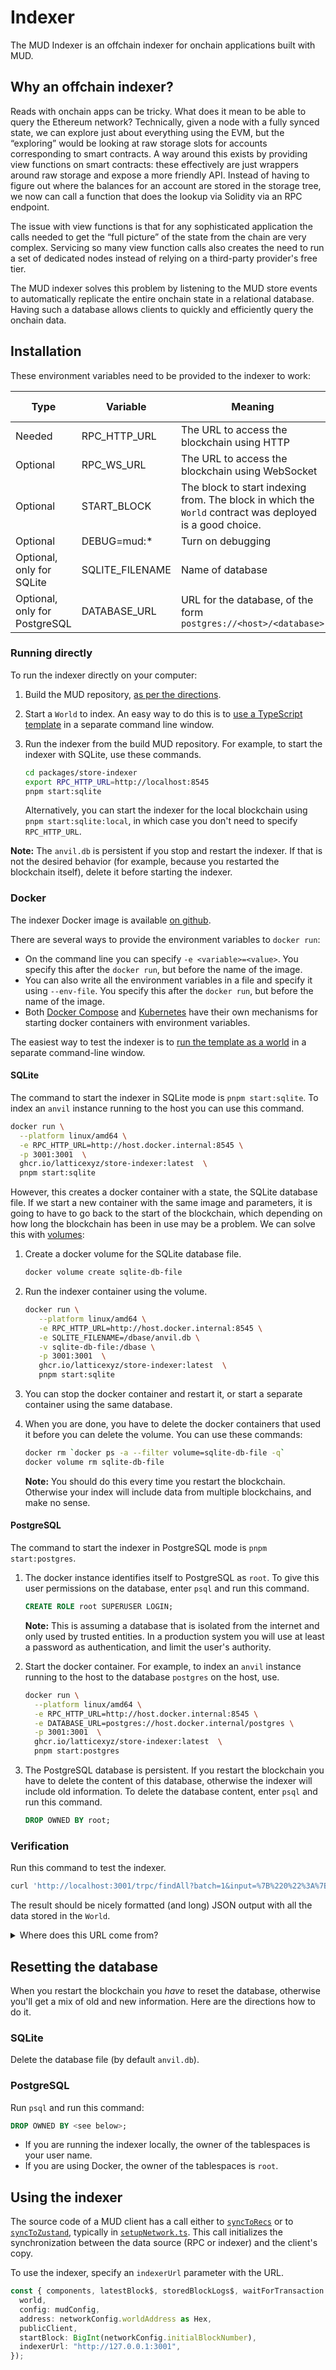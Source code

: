
# Indexer

The MUD Indexer is an offchain indexer for onchain applications built with MUD.

## Why an offchain indexer?

Reads with onchain apps can be tricky.
What does it mean to be able to query the Ethereum network?
Technically, given a node with a fully synced state, we can explore just about everything using the EVM, but the “exploring” would be looking at raw storage slots for accounts corresponding to smart contracts.
A way around this exists by providing view functions on smart contracts: these effectively are just wrappers around raw storage and expose a more friendly API.
Instead of having to figure out where the balances for an account are stored in the storage tree, we now can call a function that does the lookup via Solidity via an RPC endpoint.

The issue with view functions is that for any sophisticated application the calls needed to get the “full picture” of the state from the chain are very complex.
Servicing so many view function calls also creates the need to run a set of dedicated nodes instead of relying on a third-party provider's free tier.

The MUD indexer solves this problem by listening to the MUD store events to automatically replicate the entire onchain state in a relational database.
Having such a database allows clients to quickly and efficiently query the onchain data.

## Installation

These environment variables need to be provided to the indexer to work:

| Type                          | Variable        | Meaning                                                                                                  | Sample value (using `anvil` running on the host)          |
| ----------------------------- | --------------- | -------------------------------------------------------------------------------------------------------- | --------------------------------------------------------- |
| Needed                        | RPC_HTTP_URL    | The URL to access the blockchain using HTTP                                                              | http://host.docker.internal:8545 (when running in Docker) |
| Optional                      | RPC_WS_URL      | The URL to access the blockchain using WebSocket                                                         |
| Optional                      | START_BLOCK     | The block to start indexing from. The block in which the `World` contract was deployed is a good choice. | 1                                                         |
| Optional                      | DEBUG=mud:\*    | Turn on debugging                                                                                        |                                                           |
| Optional, only for SQLite     | SQLITE_FILENAME | Name of database                                                                                         | `anvil.db`                                                |
| Optional, only for PostgreSQL | DATABASE_URL    | URL for the database, of the form `postgres://<host>/<database>`                                         |

### Running directly

To run the indexer directly on your computer:

1. Build the MUD repository, [as per the directions](/contribute).

1. Start a `World` to index.
   An easy way to do this is to [use a TypeScript template](/templates/typescript/getting-started) in a separate command line window.

1. Run the indexer from the build MUD repository.
   For example, to start the indexer with SQLite, use these commands.

   ```bash copy
   cd packages/store-indexer
   export RPC_HTTP_URL=http://localhost:8545
   pnpm start:sqlite
   ```

   Alternatively, you can start the indexer for the local blockchain using `pnpm start:sqlite:local`, in which case you don't need to specify `RPC_HTTP_URL`.

**Note:** The `anvil.db` is persistent if you stop and restart the indexer.
If that is not the desired behavior (for example, because you restarted the blockchain itself), delete it before starting the indexer.

### Docker

The indexer Docker image is available [on github](https://github.com/latticexyz/mud/pkgs/container/store-indexer).

There are several ways to provide the environment variables to `docker run`:

- On the command line you can specify `-e <variable>=<value>`.
  You specify this after the `docker run`, but before the name of the image.
- You can also write all the environment variables in a file and specify it using `--env-file`.
  You specify this after the `docker run`, but before the name of the image.
- Both [Docker Compose](https://docs.docker.com/compose/) and [Kubernetes](https://kubernetes.io/) have their own mechanisms for starting docker containers with environment variables.

The easiest way to test the indexer is to [run the template as a world](/templates/typescript/getting-started) in a separate command-line window.

#### SQLite

The command to start the indexer in SQLite mode is `pnpm start:sqlite`.
To index an `anvil` instance running to the host you can use this command.

```sh copy
docker run \
  --platform linux/amd64 \
  -e RPC_HTTP_URL=http://host.docker.internal:8545 \
  -p 3001:3001  \
  ghcr.io/latticexyz/store-indexer:latest  \
  pnpm start:sqlite
```

However, this creates a docker container with a state, the SQLite database file.
If we start a new container with the same image and parameters, it is going to have to go back to the start of the blockchain, which depending on how long the blockchain has been in use may be a problem.
We can solve this with [volumes](https://docs.docker.com/storage/volumes/):

1. Create a docker volume for the SQLite database file.

   ```sh copy
   docker volume create sqlite-db-file
   ```

1. Run the indexer container using the volume.

   ```sh copy
   docker run \
      --platform linux/amd64 \
      -e RPC_HTTP_URL=http://host.docker.internal:8545 \
      -e SQLITE_FILENAME=/dbase/anvil.db \
      -v sqlite-db-file:/dbase \
      -p 3001:3001  \
      ghcr.io/latticexyz/store-indexer:latest  \
      pnpm start:sqlite
   ```

1. You can stop the docker container and restart it, or start a separate container using the same database.

1. When you are done, you have to delete the docker containers that used it before you can delete the volume.
   You can use these commands:

   ```sh copy
   docker rm `docker ps -a --filter volume=sqlite-db-file -q`
   docker volume rm sqlite-db-file
   ```

   **Note:** You should do this every time you restart the blockchain.
   Otherwise your index will include data from multiple blockchains, and make no sense.

#### PostgreSQL

The command to start the indexer in PostgreSQL mode is `pnpm start:postgres`.

1. The docker instance identifies itself to PostgreSQL as `root`.
   To give this user permissions on the database, enter `psql` and run this command.

   ```sql copy
   CREATE ROLE root SUPERUSER LOGIN;
   ```

   **Note:** This is assuming a database that is isolated from the internet and only used by trusted entities.
   In a production system you will use at least a password as authentication, and limit the user's authority.

1. Start the docker container.
   For example, to index an `anvil` instance running to the host to the database `postgres` on the host, use.

   ```sh copy
   docker run \
     --platform linux/amd64 \
     -e RPC_HTTP_URL=http://host.docker.internal:8545 \
     -e DATABASE_URL=postgres://host.docker.internal/postgres \
     -p 3001:3001  \
     ghcr.io/latticexyz/store-indexer:latest  \
     pnpm start:postgres
   ```

1. The PostgreSQL database is persistent.
   If you restart the blockchain you have to delete the content of this database, otherwise the indexer will include old information.
   To delete the database content, enter `psql` and run this command.

   ```sql copy
   DROP OWNED BY root;
   ```

### Verification

Run this command to test the indexer.

```sh copy
curl 'http://localhost:3001/trpc/findAll?batch=1&input=%7B%220%22%3A%7B%22json%22%3A%7B%22chainId%22%3A31337%2C%22address%22%3A%220x6e9474e9c83676b9a71133ff96db43e7aa0a4342%22%7D%7D%7D' | jq
```

The result should be nicely formatted (and long) JSON output with all the data stored in the `World`.

<details>

<summary>Where does this URL come from?</summary>

The URL has these parameters:

| Parameter | Value                 | Explanation                                    |
| --------- | --------------------- | ---------------------------------------------- |
| Server    | http://localhost:3001 | By default the indexer listens on port 3001    |
| Path      | trpc/findAll          | Return all entries (based on the input filter) |
| `batch`   | `1`                   | A required field                               |
| `input`   | `%7B%22 ... %7D%7D`   | See below                                      |

The input is the JSON filter that tells the server what we need.
It is [URL encoded](https://en.wikipedia.org/wiki/Percent-encoding), you can decode it [using an online calculator](https://www.urldecoder.org/).

```json
{
  "0": {
    "json": {
      "chainId": 31337,
      "address": "0x6e9474e9c83676b9a71133ff96db43e7aa0a4342"
    }
  }
}
```

Meaning that query 0 is for everything in the `World` at address `0x6e9474e9c83676b9a71133ff96db43e7aa0a4342`, on the chain with chain ID `31337`.

</details>

## Resetting the database

When you restart the blockchain you _have_ to reset the database, otherwise you'll get a mix of old and new information.
Here are the directions how to do it.

### SQLite

Delete the database file (by default `anvil.db`).

### PostgreSQL

Run `psql` and run this command:

```sql
DROP OWNED BY <see below>;
```

- If you are running the indexer locally, the owner of the tablespaces is your user name.
- If you are using Docker, the owner of the tablespaces is `root`.

## Using the indexer

The source code of a MUD client has a call either to [`syncToRecs`](https://github.com/latticexyz/mud/blob/main/packages/store-sync/src/recs/syncToRecs.ts#L21-L82) or to [`syncToZustand`](https://github.com/latticexyz/mud/blob/main/packages/store-sync/src/zustand/syncToZustand.ts#L33-L74), typically in [`setupNetwork.ts`](https://github.com/latticexyz/mud/blob/main/templates/react/packages/client/src/mud/setupNetwork.ts#L74-L79).
This call initializes the synchronization between the data source (RPC or indexer) and the client's copy.

To use the indexer, specify an `indexerUrl` parameter with the URL.

<CollapseCode>

```ts {7}
const { components, latestBlock$, storedBlockLogs$, waitForTransaction } = await syncToRecs({
  world,
  config: mudConfig,
  address: networkConfig.worldAddress as Hex,
  publicClient,
  startBlock: BigInt(networkConfig.initialBlockNumber),
  indexerUrl: "http://127.0.0.1:3001",
});
```

</CollapseCode>
